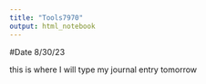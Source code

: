 ---
title: "Tools7970"
output: html_notebook
---

#Date 8/30/23

this is where I will type my journal entry tomorrow